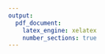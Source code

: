 ```yaml
---
output:
  pdf_document:
    latex_engine: xelatex
    number_sections: true
---
```


\graphicspath{ {Input/} }

\pagenumbering{gobble}

\begin{centering}

\vspace*{2cm}
  \Huge\textbf{Business needs of the Final Paper}\\
\vspace*{2cm}
  \large\textbf{for the CEU MSc in Business Analytics program}

\vfill

\large\textit{Gábor Horváth}

\vspace{1cm}
  \normalsize{2017}
  
\includegraphics{CEU_logo_color2}

\end{centering}
